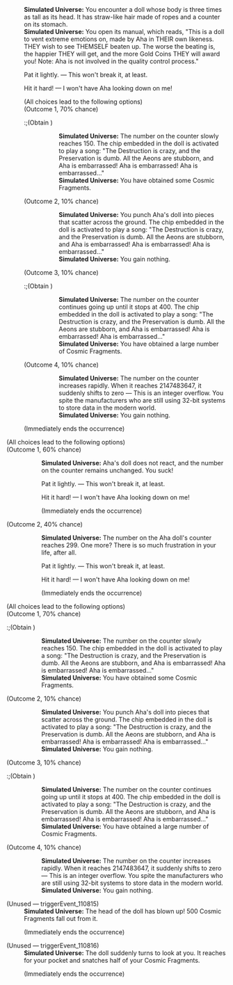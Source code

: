 {{Dialogue Start}}
:'''Simulated Universe:''' You encounter a doll whose body is three times as tall as its head. It has straw-like hair made of ropes and a counter on its stomach.
:'''Simulated Universe:''' You open its manual, which reads, "This is a doll to vent extreme emotions on, made by Aha in THEIR own likeness. THEY wish to see THEMSELF beaten up. The worse the beating is, the happier THEY will get, and the more Gold Coins THEY will award you! Note: Aha is not involved in the quality control process."
:{{DIcon|Star}} Pat it lightly. &mdash; This won't break it, at least.
:{{DIcon|Star}} Hit it hard! &mdash; I won't have Aha looking down on me!
:;(All choices lead to the following options)
:;(Outcome 1, 70% chance)
::;(Obtain {{Item|Cosmic Fragment|20|x=150}})
:::'''Simulated Universe:''' The number on the counter slowly reaches 150. The chip embedded in the doll is activated to play a song: "The Destruction is crazy, and the Preservation is dumb. All the Aeons are stubborn, and Aha is embarrassed! Aha is embarrassed! Aha is embarrassed..."
:::'''Simulated Universe:''' You have obtained some Cosmic Fragments.
:;(Outcome 2, 10% chance)
:::'''Simulated Universe:''' You punch Aha's doll into pieces that scatter across the ground. The chip embedded in the doll is activated to play a song: "The Destruction is crazy, and the Preservation is dumb. All the Aeons are stubborn, and Aha is embarrassed! Aha is embarrassed! Aha is embarrassed..."
:::'''Simulated Universe:''' You gain nothing.
:;(Outcome 3, 10% chance)
::;(Obtain {{Item|Cosmic Fragment|20|x=400}})
:::'''Simulated Universe:''' The number on the counter continues going up until it stops at 400. The chip embedded in the doll is activated to play a song: "The Destruction is crazy, and the Preservation is dumb. All the Aeons are stubborn, and Aha is embarrassed! Aha is embarrassed! Aha is embarrassed..."
:::'''Simulated Universe:''' You have obtained a large number of Cosmic Fragments.
:;(Outcome 4, 10% chance)
:::'''Simulated Universe:''' The number on the counter increases rapidly. When it reaches 2147483647, it suddenly shifts to zero &mdash; This is an integer overflow. You spite the manufacturers who are still using 32-bit systems to store data in the modern world.
:::'''Simulated Universe:''' You gain nothing.
:;(Immediately ends the occurrence)
;(All choices lead to the following options)
;(Outcome 1, 60% chance)
::'''Simulated Universe:''' Aha's doll does not react, and the number on the counter remains unchanged. You suck!
::{{DIcon|Star}} Pat it lightly. &mdash; This won't break it, at least.
::{{DIcon|Star}} Hit it hard! &mdash; I won't have Aha looking down on me!
::;(Immediately ends the occurrence)
;(Outcome 2, 40% chance)
::'''Simulated Universe:''' The number on the Aha doll's counter reaches 299. One more? There is so much frustration in your life, after all.
::{{DIcon|Star}} Pat it lightly. &mdash; This won't break it, at least.
::{{DIcon|Star}} Hit it hard! &mdash; I won't have Aha looking down on me!
::;(Immediately ends the occurrence)
;(All choices lead to the following options)
;(Outcome 1, 70% chance)
:;(Obtain {{Item|Cosmic Fragment|20|x=150}})
::'''Simulated Universe:''' The number on the counter slowly reaches 150. The chip embedded in the doll is activated to play a song: "The Destruction is crazy, and the Preservation is dumb. All the Aeons are stubborn, and Aha is embarrassed! Aha is embarrassed! Aha is embarrassed..."
::'''Simulated Universe:''' You have obtained some Cosmic Fragments.
;(Outcome 2, 10% chance)
::'''Simulated Universe:''' You punch Aha's doll into pieces that scatter across the ground. The chip embedded in the doll is activated to play a song: "The Destruction is crazy, and the Preservation is dumb. All the Aeons are stubborn, and Aha is embarrassed! Aha is embarrassed! Aha is embarrassed..."
::'''Simulated Universe:''' You gain nothing.
;(Outcome 3, 10% chance)
:;(Obtain {{Item|Cosmic Fragment|20|x=400}})
::'''Simulated Universe:''' The number on the counter continues going up until it stops at 400. The chip embedded in the doll is activated to play a song: "The Destruction is crazy, and the Preservation is dumb. All the Aeons are stubborn, and Aha is embarrassed! Aha is embarrassed! Aha is embarrassed..."
::'''Simulated Universe:''' You have obtained a large number of Cosmic Fragments.
;(Outcome 4, 10% chance)
::'''Simulated Universe:''' The number on the counter increases rapidly. When it reaches 2147483647, it suddenly shifts to zero &mdash; This is an integer overflow. You spite the manufacturers who are still using 32-bit systems to store data in the modern world.
::'''Simulated Universe:''' You gain nothing.

;(Unused &mdash; triggerEvent_110815)
:'''Simulated Universe:''' The head of the doll has blown up! 500 Cosmic Fragments fall out from it.
:;(Immediately ends the occurrence)

;(Unused &mdash; triggerEvent_110816)
:'''Simulated Universe:''' The doll suddenly turns to look at you. It reaches for your pocket and snatches half of your Cosmic Fragments.
:;(Immediately ends the occurrence)
{{Dialogue End}}
